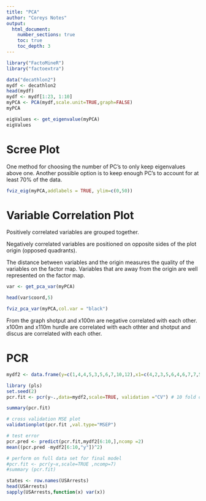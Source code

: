 ---
title: "PCA"
author: "Coreys Notes"
output:
  html_document:
    number_sections: true
    toc: true
    toc_depth: 3
---
```{r libraries, message=FALSE, warning=FALSE}

library("FactoMineR")
library("factoextra")
```

```{r}
data("decathlon2")
mydf <- decathlon2
head(mydf)
mydf <- mydf[1:23, 1:10]
myPCA <- PCA(mydf,scale.unit=TRUE,graph=FALSE)
myPCA

```

```{r eigen values}
eigValues <- get_eigenvalue(myPCA)
eigValues
```

# Scree Plot

One method for choosing the number of PC's to only keep eigenvalues above one. Another possible option is to keep enough PC's to account for at least 70% of the data. 

```{r scree plot}
fviz_eig(myPCA,addlabels = TRUE, ylim=c(0,50))
```

# Variable Correlation Plot

Positively correlated variables are grouped together.

Negatively correlated variables are positioned on opposite sides of the plot origin (opposed quadrants).

The distance between variables and the origin measures the quality of the variables on the factor map. Variables that are away from the origin are well represented on the factor map. 



```{r variable correlation plot}
var <- get_pca_var(myPCA)

head(var$coord,5)

fviz_pca_var(myPCA,col.var = "black")
```

From the graph shotput and x100m are negative correlated with each other. x100m and x110m hurdle are correlated with each othter and shotput and discus are correlated with each other. 


# PCR

```{r}
mydf2 <- data.frame(y=c(1,4,4,5,3,5,6,7,10,12),x1=c(4,2,3,5,6,4,6,7,7,5),x2=c(2,3,4,3,4,6,10,12,15,12))

library (pls)
set.seed(2)
pcr.fit <- pcr(y~.,data=mydf2,scale=TRUE, validation ="CV") # 10 fold cv

summary(pcr.fit)

# cross validation MSE plot
validationplot(pcr.fit ,val.type="MSEP")

# test error
pcr.pred <- predict(pcr.fit,mydf2[6:10,],ncomp =2)
mean((pcr.pred -mydf2[6:10,"y"])^2)

# perform on full data set for final model
#pcr.fit <- pcr(y∼x,scale=TRUE ,ncomp=7)
#summary (pcr.fit)
```


```{r}
states <- row.names(USArrests)
head(USArrests)
sapply(USArrests,function(x) var(x))
```


